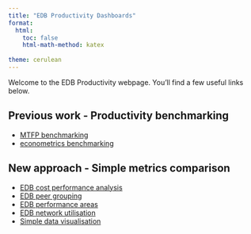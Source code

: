 ```yaml
---
title: "EDB Productivity Dashboards"
format: 
  html:
    toc: false
    html-math-method: katex
    
theme: cerulean
---
```


Welcome to the EDB Productivity webpage. You'll find a few useful links below.

## Previous work - Productivity benchmarking

* [MTFP benchmarking](https://datascientistnz.github.io/edb_productivity_dashboard/quarto/mtfp/)
* [econometrics benchmarking](https://datascientistnz.github.io/edb_productivity_dashboard/quarto/cobb_douglas_frontier/)

## New approach - Simple metrics comparison

<!-- Add below content programmatically for the indexing -->

- [EDB cost performance analysis](https://datascientistnz.github.io/edb_dashboards/quarto_dashboards/edb_cost_analysis)
- [EDB peer grouping](https://datascientistnz.github.io/edb_dashboards/quarto_dashboards/edb_peer_grouping)
- [EDB performance areas](https://datascientistnz.github.io/edb_dashboards/quarto_dashboards/edb_perf_areas)
- [EDB network utilisation](https://datascientistnz.github.io/edb_dashboards/quarto_dashboards/network_utilisation)
- [Simple data visualisation](https://datascientistnz.github.io/edb_dashboards/quarto_dashboards/simple_data_visualisation)
